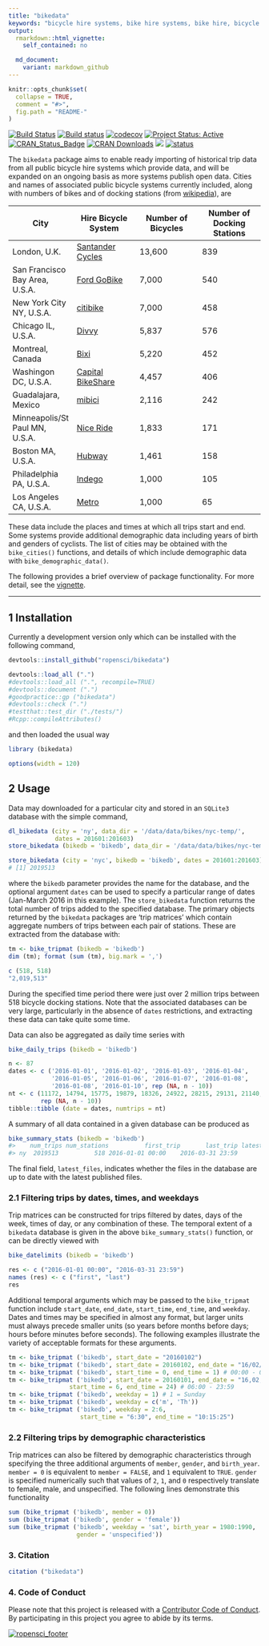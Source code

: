 ```yaml
---
title: "bikedata"
keywords: "bicycle hire systems, bike hire systems, bike hire, bicycle hire, database, bike data"
output:
  rmarkdown::html_vignette:
    self_contained: no

  md_document:
    variant: markdown_github
---
```


<!-- README.md is generated from README.Rmd. Please edit that file -->

```r
knitr::opts_chunk$set(
  collapse = TRUE,
  comment = "#>",
  fig.path = "README-"
)
```

[![Build Status](https://travis-ci.org/ropensci/bikedata.svg?branch=master)](https://travis-ci.org/ropensci/bikedata?branch=master) 
[![Build status](https://ci.appveyor.com/api/projects/status/github/ropensci/bikedata?svg=true)](https://ci.appveyor.com/project/ropensci/bikedata)
[![codecov](https://codecov.io/gh/ropensci/bikedata/branch/master/graph/badge.svg)](https://codecov.io/gh/ropensci/bikedata)
[![Project Status: Active](http://www.repostatus.org/badges/latest/active.svg)](http://www.repostatus.org/#active)
[![CRAN_Status_Badge](https://www.r-pkg.org/badges/version/bikedata)](https://cran.r-project.org/package=bikedata) 
[![CRAN Downloads](https://cranlogs.r-pkg.org/badges/grand-total/bikedata?color=orange)](https://cran.r-project.org/package=bikedata)
[![](http://badges.ropensci.org/116_status.svg)](https://github.com/ropensci/onboarding/issues/116)
[![status](http://joss.theoj.org/papers/232cd77b73dbef4accd36ddfb20f96ae/status.svg)](http://joss.theoj.org/papers/232cd77b73dbef4accd36ddfb20f96ae)


The `bikedata` package aims to enable ready importing of historical trip data
from all public bicycle hire systems which provide data, and will be expanded on
an ongoing basis as more systems publish open data. Cities and names of
associated public bicycle systems currently included, along with numbers of
bikes and of docking stations (from 
[wikipedia](https://en.wikipedia.org/wiki/List_of_bicycle-sharing_systems#Cities)),
are

City | Hire Bicycle System | Number of Bicycles | Number of Docking Stations
--- | --- | --- | ---
London, U.K. | [Santander Cycles](https://tfl.gov.uk/modes/cycling/santander-cycles) | 13,600 | 839
San Francisco Bay Area, U.S.A. | [Ford GoBike](https://www.fordgobike.com/)  | 7,000 | 540 
New York City NY, U.S.A. | [citibike](https://www.citibikenyc.com/) | 7,000 | 458
Chicago IL, U.S.A. | [Divvy](https://www.divvybikes.com/) | 5,837 | 576
Montreal, Canada | [Bixi](https://montreal.bixi.com/) | 5,220 | 452
Washingon DC, U.S.A. | [Capital BikeShare](https://www.capitalbikeshare.com/) | 4,457 | 406
Guadalajara, Mexico | [mibici](https://www.mibici.net/) | 2,116 | 242
Minneapolis/St Paul MN, U.S.A. | [Nice Ride](https://www.niceridemn.org/) | 1,833 | 171
Boston MA, U.S.A. | [Hubway](https://www.thehubway.com/) | 1,461 | 158
Philadelphia PA, U.S.A. | [Indego](https://www.rideindego.com) | 1,000 | 105
Los Angeles CA, U.S.A. | [Metro](https://bikeshare.metro.net/) | 1,000 | 65

These data include the places and times at which all trips start and end. Some
systems provide additional demographic data including years of birth and genders
of cyclists. The list of cities may be obtained with the `bike_cities()`
functions, and details of which include demographic data with
`bike_demographic_data()`.

The following provides a brief overview of package functionality. For more
detail, see the
[vignette](https://ropensci.github.io/bikedata/articles/bikedata.html).

------


## 1 Installation

Currently a development version only which can be installed with the following
command,
```r
devtools::install_github("ropensci/bikedata")
```
```r
devtools::load_all (".")
#devtools::load_all (".", recompile=TRUE)
#devtools::document (".")
#goodpractice::gp ("bikedata")
#devtools::check (".")
#testthat::test_dir ("./tests/")
#Rcpp::compileAttributes()
```
and then loaded the usual way
```r
library (bikedata)
```


```r
options(width = 120)
```


## 2 Usage

Data may downloaded for a particular city and stored in an `SQLite3` database
with the simple command,
```r
dl_bikedata (city = 'ny', data_dir = '/data/data/bikes/nyc-temp/',
             dates = 201601:201603)
store_bikedata (bikedb = 'bikedb', data_dir = '/data/data/bikes/nyc-temp/')
```
```r
store_bikedata (city = 'nyc', bikedb = 'bikedb', dates = 201601:201603)
# [1] 2019513
```
where the `bikedb` parameter provides the name for the database, and the
optional argument `dates` can be used to specify a particular range of dates
(Jan-March 2016 in this example).  The `store_bikedata` function returns the
total number of trips added to the specified database. The primary objects
returned by the `bikedata` packages are 'trip matrices' which contain aggregate
numbers of trips between each pair of stations. These are extracted from the
database with:
```r
tm <- bike_tripmat (bikedb = 'bikedb')
dim (tm); format (sum (tm), big.mark = ',')
```
```r
c (518, 518)
"2,019,513"
```
During the specified time period there were just over 2 million trips between
518 bicycle docking stations.  Note that the associated databases can be very
large, particularly in the absence of `dates` restrictions, and extracting these
data can take quite some time.

Data can also be aggregated as daily time series with
```r
bike_daily_trips (bikedb = 'bikedb')
```
```r
n <- 87
dates <- c ('2016-01-01', '2016-01-02', '2016-01-03', '2016-01-04',
            '2016-01-05', '2016-01-06', '2016-01-07', '2016-01-08',
            '2016-01-08', '2016-01-10', rep (NA, n - 10))
nt <- c (11172, 14794, 15775, 19879, 18326, 24922, 28215, 29131, 21140, 14481,
         rep (NA, n - 10))
tibble::tibble (date = dates, numtrips = nt)
```

A summary of all data contained in a given database can be produced as
```r
bike_summary_stats (bikedb = 'bikedb')
#>    num_trips num_stations          first_trip       last_trip latest_files
#> ny  2019513          518 2016-01-01 00:00    2016-03-31 23:59        FALSE
```
The final field, `latest_files`, indicates whether the files in the database are
up to date with the latest published files.

### 2.1 Filtering trips by dates, times, and weekdays

Trip matrices can be constructed for trips filtered by dates, days of the week,
times of day, or any combination of these.  The temporal extent of a `bikedata`
database is given in the above `bike_summary_stats()` function, or can be
directly viewed with
```r
bike_datelimits (bikedb = 'bikedb')
```
```r
res <- c ("2016-01-01 00:00", "2016-03-31 23:59")
names (res) <- c ("first", "last")
res
```
Additional temporal arguments which may be passed to the `bike_tripmat`
function include `start_date`, `end_date`, `start_time`, `end_time`, and
`weekday`. Dates and times may be specified in almost any format, but larger
units must always precede smaller units (so years before months before days;
hours before minutes before seconds). The following examples illustrate the
variety of acceptable formats for these arguments.
```r
tm <- bike_tripmat ('bikedb', start_date = "20160102")
tm <- bike_tripmat ('bikedb', start_date = 20160102, end_date = "16/02/28")
tm <- bike_tripmat ('bikedb', start_time = 0, end_time = 1) # 00:00 - 01:00
tm <- bike_tripmat ('bikedb', start_date = 20160101, end_date = "16,02,28",
                 start_time = 6, end_time = 24) # 06:00 - 23:59
tm <- bike_tripmat ('bikedb', weekday = 1) # 1 = Sunday
tm <- bike_tripmat ('bikedb', weekday = c('m', 'Th'))
tm <- bike_tripmat ('bikedb', weekday = 2:6,
                    start_time = "6:30", end_time = "10:15:25")
```

### 2.2 Filtering trips by demographic characteristics

Trip matrices can also be filtered by demographic characteristics through
specifying the three additional arguments of `member`, `gender`, and
`birth_year`. `member = 0` is equivalent to `member = FALSE`, and `1` equivalent
to `TRUE`. `gender` is specified numerically such that values of `2`, `1`, and
`0` respectively translate to female, male, and unspecified. The following lines
demonstrate this functionality
```r
sum (bike_tripmat ('bikedb', member = 0))
sum (bike_tripmat ('bikedb', gender = 'female'))
sum (bike_tripmat ('bikedb', weekday = 'sat', birth_year = 1980:1990,
                   gender = 'unspecified'))
```

### 3. Citation

```r
citation ("bikedata")
```

### 4. Code of Conduct

Please note that this project is released with a [Contributor Code of Conduct](CONDUCT.md). 
By participating in this project you agree to abide by its terms.

[![ropensci\_footer](http://ropensci.org/public_images/github_footer.png)](http://ropensci.org)
